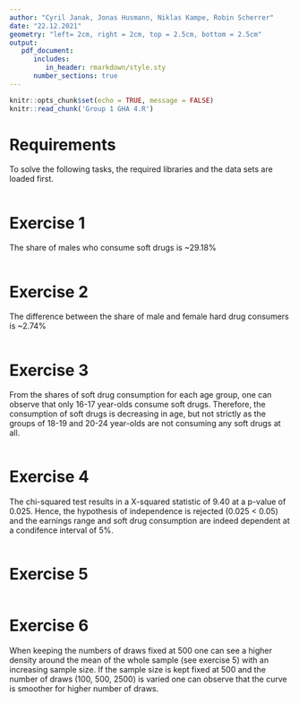 ```yaml
---
author: "Cyril Janak, Jonas Husmann, Niklas Kampe, Robin Scherrer"
date: "22.12.2021"
geometry: "left= 2cm, right = 2cm, top = 2.5cm, bottom = 2.5cm"
output: 
   pdf_document:
      includes:
         in_header: rmarkdown/style.sty
      number_sections: true
---
```


```r
knitr::opts_chunk$set(echo = TRUE, message = FALSE)
knitr::read_chunk('Group 1 GHA 4.R')
```

\thispagestyle{empty}
\input{rmarkdown/titlepage.tex}

\pagebreak

\thispagestyle{empty}
\tableofcontents

\pagebreak
\setcounter{page}{1}

# Requirements {-}
To solve the following tasks, the required libraries and the data sets are loaded 
first.
```r
```

# Exercise 1 {-}
The share of males who consume soft drugs is ~29.18%
```r
```

# Exercise 2 {-}
The difference between the share of male and female hard drug consumers is ~2.74%
```r
```

\pagebreak

# Exercise 3 {-}
From the shares of soft drug consumption for each age group, one can observe that only 16-17 year-olds consume soft drugs. Therefore, the consumption of soft drugs is decreasing in age, but not strictly as the groups of 18-19 and 20-24 year-olds are not consuming any soft drugs at all.
```r
```

# Exercise 4 {-}
The chi-squared test results in a X-squared statistic of 9.40 at a p-value of 0.025. Hence, the hypothesis of independence is rejected (0.025 < 0.05) and the earnings range and soft drug consumption are indeed dependent at a condifence interval of 5%.
```r
```

# Exercise 5 {-}
```r
```

# Exercise 6 {-}
When keeping the numbers of draws fixed at 500 one can see a higher density around the mean of the whole sample (see exercise 5) with an increasing sample size. If the sample size is kept fixed at 500 and the number of draws (100, 500, 2500) is varied one can observe that the curve is smoother for higher number of draws. 
```r
```